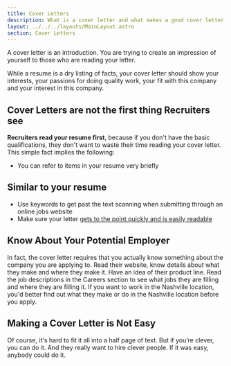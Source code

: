 ```yaml
---
title: Cover Letters
description: What is a cover letter and what makes a good cover letter
layout: ../../../layouts/MainLayout.astro
section: Cover Letters
---
```


A cover letter is an introduction. You are trying to create an impression of yourself to those who are reading your letter. 

While a resume is a dry listing of facts, your cover letter should show your interests, your passions for doing quality work, your fit with this company and your interest in this company. 

## Cover Letters are not the first thing Recruiters see

**Recruiters read your resume first**, because if you don't have the basic qualifications, they don't want to waste their time reading your cover letter. This simple fact implies the following:

- You can refer to items in your resume very briefly

## Similar to your resume
- Use keywords to get past the text scanning when submitting through an online jobs website
- Make sure your letter [gets to the point quickly and is easily readable](/en/common-ideas/recruiters-are-busy)

## Know About Your Potential Employer
In fact, the cover letter requires that you actually know something about the company you are applying to. Read their website, know details about what they make and where they make it. Have an idea of their product line. Read the job descriptions in the Careers section to see what jobs they are filling and where they are filling it. If you want to work in the Nashville location, you'd better find out what they make or do in the Nashville location before you apply.

## Making a Cover Letter is Not Easy
Of course, it's hard to fit it all into a half page of text. But if you’re clever, you can do it. And they really want to hire clever people. If it was easy, anybody could do it.


